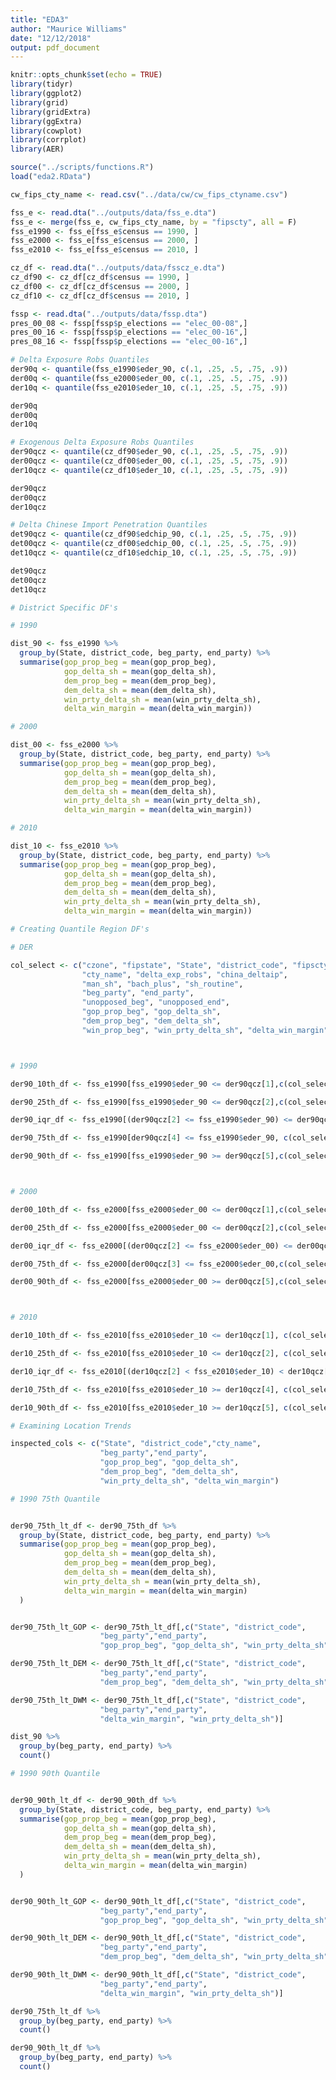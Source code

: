 ```yaml
---
title: "EDA3"
author: "Maurice Williams"
date: "12/12/2018"
output: pdf_document
---
```


```r
knitr::opts_chunk$set(echo = TRUE)
library(tidyr)
library(ggplot2)
library(grid)
library(gridExtra)
library(ggExtra)
library(cowplot)
library(corrplot)
library(AER)

source("../scripts/functions.R")
load("eda2.RData")
```

```r
cw_fips_cty_name <- read.csv("../data/cw/cw_fips_ctyname.csv")
```

```r
fss_e <- read.dta("../outputs/data/fss_e.dta")
fss_e <- merge(fss_e, cw_fips_cty_name, by = "fipscty", all = F)
fss_e1990 <- fss_e[fss_e$census == 1990, ]
fss_e2000 <- fss_e[fss_e$census == 2000, ]
fss_e2010 <- fss_e[fss_e$census == 2010, ]

```


```r
cz_df <- read.dta("../outputs/data/fsscz_e.dta")
cz_df90 <- cz_df[cz_df$census == 1990, ]
cz_df00 <- cz_df[cz_df$census == 2000, ]
cz_df10 <- cz_df[cz_df$census == 2010, ]
```

```r
fssp <- read.dta("../outputs/data/fssp.dta")
pres_00_08 <- fssp[fssp$p_elections == "elec_00-08",]
pres_00_16 <- fssp[fssp$p_elections == "elec_00-16",]
pres_08_16 <- fssp[fssp$p_elections == "elec_00-16",]
```

```r
# Delta Exposure Robs Quantiles
der90q <- quantile(fss_e1990$eder_90, c(.1, .25, .5, .75, .9))
der00q <- quantile(fss_e2000$eder_00, c(.1, .25, .5, .75, .9))
der10q <- quantile(fss_e2010$eder_10, c(.1, .25, .5, .75, .9))

der90q
der00q
der10q
```

```r
# Exogenous Delta Exposure Robs Quantiles
der90qcz <- quantile(cz_df90$eder_90, c(.1, .25, .5, .75, .9))
der00qcz <- quantile(cz_df00$eder_00, c(.1, .25, .5, .75, .9))
der10qcz <- quantile(cz_df10$eder_10, c(.1, .25, .5, .75, .9))

der90qcz
der00qcz
der10qcz
```

```r
# Delta Chinese Import Penetration Quantiles
det90qcz <- quantile(cz_df90$edchip_90, c(.1, .25, .5, .75, .9))
det00qcz <- quantile(cz_df00$edchip_00, c(.1, .25, .5, .75, .9))
det10qcz <- quantile(cz_df10$edchip_10, c(.1, .25, .5, .75, .9))

det90qcz
det00qcz
det10qcz
```

```r
# District Specific DF's

# 1990

dist_90 <- fss_e1990 %>%
  group_by(State, district_code, beg_party, end_party) %>%
  summarise(gop_prop_beg = mean(gop_prop_beg),
            gop_delta_sh = mean(gop_delta_sh),
            dem_prop_beg = mean(dem_prop_beg),
            dem_delta_sh = mean(dem_delta_sh),
            win_prty_delta_sh = mean(win_prty_delta_sh),
            delta_win_margin = mean(delta_win_margin))

# 2000

dist_00 <- fss_e2000 %>%
  group_by(State, district_code, beg_party, end_party) %>%
  summarise(gop_prop_beg = mean(gop_prop_beg),
            gop_delta_sh = mean(gop_delta_sh),
            dem_prop_beg = mean(dem_prop_beg),
            dem_delta_sh = mean(dem_delta_sh),
            win_prty_delta_sh = mean(win_prty_delta_sh),
            delta_win_margin = mean(delta_win_margin))

# 2010

dist_10 <- fss_e2010 %>%
  group_by(State, district_code, beg_party, end_party) %>%
  summarise(gop_prop_beg = mean(gop_prop_beg),
            gop_delta_sh = mean(gop_delta_sh),
            dem_prop_beg = mean(dem_prop_beg),
            dem_delta_sh = mean(dem_delta_sh),
            win_prty_delta_sh = mean(win_prty_delta_sh),
            delta_win_margin = mean(delta_win_margin))


```


```r
# Creating Quantile Region DF's

# DER

col_select <- c("czone", "fipstate", "State", "district_code", "fipscty",
                "cty_name", "delta_exp_robs", "china_deltaip",
                "man_sh", "bach_plus", "sh_routine",
                "beg_party", "end_party",
                "unopposed_beg", "unopposed_end",
                "gop_prop_beg", "gop_delta_sh",
                "dem_prop_beg", "dem_delta_sh",
                "win_prop_beg", "win_prty_delta_sh", "delta_win_margin")



# 1990

der90_10th_df <- fss_e1990[fss_e1990$eder_90 <= der90qcz[1],c(col_select, "eder_90", "edchip_90")]

der90_25th_df <- fss_e1990[fss_e1990$eder_90 <= der90qcz[2],c(col_select, "eder_90", "edchip_90")]

der90_iqr_df <- fss_e1990[(der90qcz[2] <= fss_e1990$eder_90) <= der90qcz[4], c(col_select, "eder_90", "edchip_90")]

der90_75th_df <- fss_e1990[der90qcz[4] <= fss_e1990$eder_90, c(col_select, "eder_90", "edchip_90")]

der90_90th_df <- fss_e1990[fss_e1990$eder_90 >= der90qcz[5],c(col_select, "eder_90", "edchip_90")]



# 2000

der00_10th_df <- fss_e2000[fss_e2000$eder_00 <= der00qcz[1],c(col_select, "eder_00", "edchip_00")]

der00_25th_df <- fss_e2000[fss_e2000$eder_00 <= der00qcz[2],c(col_select, "eder_00", "edchip_00")]

der00_iqr_df <- fss_e2000[(der00qcz[2] <= fss_e2000$eder_00) <= der00qcz[4], c(col_select, "eder_00", "edchip_00")]

der00_75th_df <- fss_e2000[der00qcz[3] <= fss_e2000$eder_00,c(col_select, "eder_00", "edchip_00")]

der00_90th_df <- fss_e2000[fss_e2000$eder_00 >= der00qcz[5],c(col_select, "eder_00", "edchip_00")]



# 2010

der10_10th_df <- fss_e2010[fss_e2010$eder_10 <= der10qcz[1], c(col_select, "eder_10", "edchip_10")]

der10_25th_df <- fss_e2010[fss_e2010$eder_10 <= der10qcz[2], c(col_select, "eder_10", "edchip_10")]

der10_iqr_df <- fss_e2010[(der10qcz[2] < fss_e2010$eder_10) < der10qcz[4], c(col_select, "eder_10", "edchip_10")]

der10_75th_df <- fss_e2010[fss_e2010$eder_10 >= der10qcz[4], c(col_select, "eder_10", "edchip_10")]

der10_90th_df <- fss_e2010[fss_e2010$eder_10 >= der10qcz[5], c(col_select, "eder_10", "edchip_10")]
```



```r
# Examining Location Trends

inspected_cols <- c("State", "district_code","cty_name",
                    "beg_party","end_party",
                    "gop_prop_beg", "gop_delta_sh",
                    "dem_prop_beg", "dem_delta_sh",
                    "win_prty_delta_sh", "delta_win_margin")
```


```r
# 1990 75th Quantile


der90_75th_lt_df <- der90_75th_df %>%
  group_by(State, district_code, beg_party, end_party) %>%
  summarise(gop_prop_beg = mean(gop_prop_beg),
            gop_delta_sh = mean(gop_delta_sh),
            dem_prop_beg = mean(dem_prop_beg),
            dem_delta_sh = mean(dem_delta_sh),
            win_prty_delta_sh = mean(win_prty_delta_sh),
            delta_win_margin = mean(delta_win_margin)
  )


der90_75th_lt_GOP <- der90_75th_lt_df[,c("State", "district_code",
                    "beg_party","end_party",
                    "gop_prop_beg", "gop_delta_sh", "win_prty_delta_sh")]

der90_75th_lt_DEM <- der90_75th_lt_df[,c("State", "district_code",
                    "beg_party","end_party",
                    "dem_prop_beg", "dem_delta_sh", "win_prty_delta_sh")]

der90_75th_lt_DWM <- der90_75th_lt_df[,c("State", "district_code",
                    "beg_party","end_party",
                    "delta_win_margin", "win_prty_delta_sh")]
```



```r
dist_90 %>%
  group_by(beg_party, end_party) %>%
  count()
```

```r
# 1990 90th Quantile


der90_90th_lt_df <- der90_90th_df %>%
  group_by(State, district_code, beg_party, end_party) %>%
  summarise(gop_prop_beg = mean(gop_prop_beg),
            gop_delta_sh = mean(gop_delta_sh),
            dem_prop_beg = mean(dem_prop_beg),
            dem_delta_sh = mean(dem_delta_sh),
            win_prty_delta_sh = mean(win_prty_delta_sh),
            delta_win_margin = mean(delta_win_margin)
  )


der90_90th_lt_GOP <- der90_90th_lt_df[,c("State", "district_code",
                    "beg_party","end_party",
                    "gop_prop_beg", "gop_delta_sh", "win_prty_delta_sh")]

der90_90th_lt_DEM <- der90_90th_lt_df[,c("State", "district_code",
                    "beg_party","end_party",
                    "dem_prop_beg", "dem_delta_sh", "win_prty_delta_sh")]

der90_90th_lt_DWM <- der90_90th_lt_df[,c("State", "district_code",
                    "beg_party","end_party",
                    "delta_win_margin", "win_prty_delta_sh")]
```

```r
der90_75th_lt_df %>%
  group_by(beg_party, end_party) %>%
  count()
```

```r
der90_90th_lt_df %>%
  group_by(beg_party, end_party) %>%
  count()
```







